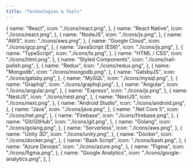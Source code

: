 ```yaml
---
title: "Technologies & Tools"
---
```


  {
    name: "React",
    icon: "./icons/react.png",
  },
  {
    name: "React Native",
    icon: "./icons/react.png",
  },
  {
    name: "NodeJS",
    icon: "./icons/js.png",
  },
  {
    name: "AWS",
    icon: "./icons/aws.png",
  },
  {
    name: "Google Cloud",
    icon: "./icons/gcp.png",
  },
  {
    name: "JavaScript (ES6)",
    icon: "./icons/js.png",
  },
  {
    name: "TypeScript",
    icon: "./icons/ts.png",
  },
  {
    name: "HTML / CSS",
    icon: "./icons/html.png",
  },
  {
    name: "Styled Components",
    icon: "./icons/nail-polish.png",
  },
  {
    name: "Redux",
    icon: "./icons/redux.png",
  },
  {
    name: "Mongodb",
    icon: "./icons/mongodb.png",
  },
  {
    name: "GatsbyJS",
    icon: "./icons/gatsby.png",
  },
  {
    name: "MySQL",
    icon: "./icons/mysql.png",
  },
  {
    name: "Graphql",
    icon: "./icons/graphql.png",
  },
  {
    name: "Angular",
    icon: "./icons/angular.png",
  },
  {
    name: "Express",
    icon: "./icons/js.png",
  },
  {
    name: "NestJS",
    icon: "./icons/nest.png",
  },
  {
    name: "NextJS",
    icon: "./icons/next.png",
  },
  {
    name: "Android Studio",
    icon: "./icons/android.png",
  },
  {
    name: "Java",
    icon: "./icons/java.png",
  },
  {
    name: ".Net Core 5",
    icon: "./icons/net.png",
  },
  {
    name: "Firebase",
    icon: "./icons/firebase.png",
  },
  {
    name: "Git/GitHub",
    icon: "./icons/git.png",
  },
  {
    name: "Golang",
    icon: "./icons/golang.png",
  },
  {
    name: "Serverless",
    icon: "./icons/aws.png",
  },
  {
    name: "Unity 3D",
    icon: "./icons/unity.png",
  },
  {
    name: "Docker",
    icon: "./icons/docker.png",
  },
  {
    name: "Bash Script",
    icon: "./icons/bash.png",
  },
  {
    name: "Azure Devops",
    icon: "./icons/azure.png",
  },
  {
    name: "Figma",
    icon: "./icons/figma.png",
  },
  {
    name: "Google Analytics",
    icon: "./icons/google-analytics.png",
  },
]
